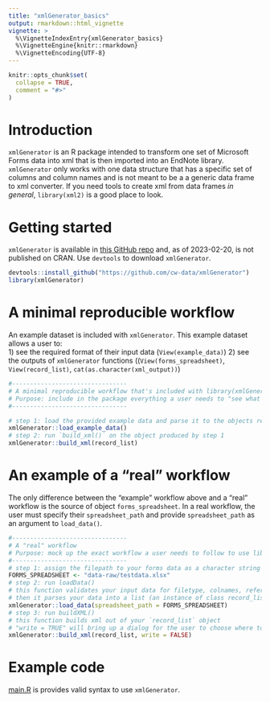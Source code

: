 ```yaml
---
title: "xmlGenerator_basics"
output: rmarkdown::html_vignette
vignette: >
  %\VignetteIndexEntry{xmlGenerator_basics}
  %\VignetteEngine{knitr::rmarkdown}
  %\VignetteEncoding{UTF-8}
---
```


```r
knitr::opts_chunk$set(
  collapse = TRUE,
  comment = "#>"
)
```

# Introduction

`xmlGenerator` is an R package intended to transform one set of Microsoft Forms data into xml that is then imported into an EndNote library. `xmlGenerator` only works with one data structure that has a specific set of columns and column names and is not meant to be a a generic data frame to xml converter. If you need tools to create xml from data frames *in general*, `library(xml2)` is a good place to look.  

# Getting started  

`xmlGenerator` is available in [this GitHub repo](https://github.com/cw-data/xmlGenerator) and, as of 2023-02-20, is not published on CRAN.
Use `devtools` to download `xmlGenerator`.

```r
devtools::install_github("https://github.com/cw-data/xmlGenerator")
library(xmlGenerator)
```

# A minimal reproducible workflow  

An example dataset is included with `xmlGenerator`. This example dataset allows a user to:  
1) see the required format of their input data (`View(example_data)`)
2) see the outputs of `xmlGenerator` functions ((`View(forms_spreadsheet)`, `View(record_list)`, `cat(as.character(xml_output))`)
```r
#--------------------------------
# A minimal reproducible workflow that's included with library(xmlGenerator)
# Purpose: include in the package everything a user needs to "see what's going on" without providing their own data
#--------------------------------

# step 1: load the provided example data and parse it to the objects required for `build_xml()`
xmlGenerator::load_example_data()
# step 2: run `build_xml()` on the object produced by step 1
xmlGenerator::build_xml(record_list)
```


# An example of a "real" workflow

The only difference between the "example" workflow above and a "real" workflow is the source of object `forms_spreadsheet`. In a real workflow, the user must specify their `spreadsheet_path` and provide `spreadsheet_path` as an argument to `load_data()`.  

```r
#--------------------------------
# A "real" workflow
# Purpose: mock up the exact workflow a user needs to follow to use library(xmlGenerator) to make xml
#--------------------------------
# step 1: assign the filepath to your forms data as a character string
FORMS_SPREADSHEET <- "data-raw/testdata.xlsx"
# step 2: run loadData()
# this function validates your input data for filetype, colnames, reference types
# then it parses your data into a list (an instance of class record_list)
xmlGenerator::load_data(spreadsheet_path = FORMS_SPREADSHEET)
# step 3: run buildXML()
# this function builds xml out of your `record_list` object
# "write = TRUE" will bring up a dialog for the user to choose where to save the xml output
xmlGenerator::build_xml(record_list, write = FALSE)
```

# Example code

[main.R](https://github.com/cw-data/xmlGenerator/blob/main/main.R) is provides valid syntax to use `xmlGenerator`.
